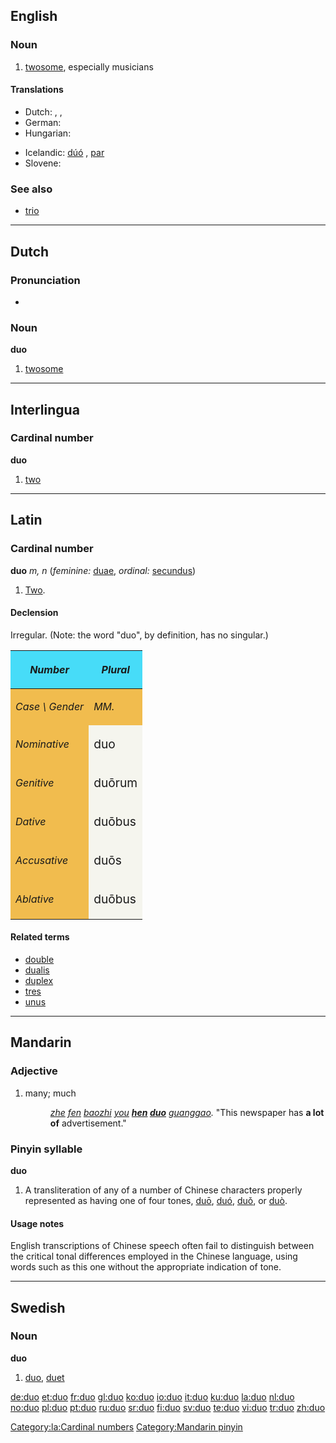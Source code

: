 {{see|Duo|dúó|duō|duó|duǒ|duò}}
{{wikipedia}}
==English==

===Noun===
{{en-noun}}

# [[twosome]], especially musicians

====Translations====
{{trans-top|twosome, especially musicians}}
* Dutch: {{t+|nl|duo|n}}, {{t+|nl|paar|n}}, {{t-|nl|koppel|n}}
* German: {{t-|de|Duo|n}}
* Hungarian: {{t-|hu|duó}}
{{trans-mid}}
* Icelandic: [[dúó]] {{n}}, [[par]] {{n}}
* Slovene: {{t-|sl|duet|m}}
{{trans-bottom}}

===See also===
* [[trio]]

----

==Dutch==

===Pronunciation===
* {{audio|Nl-duo.ogg|audio}}

===Noun===
'''duo''' {{n}}

# [[twosome]]

----

==Interlingua==

===Cardinal number===
'''duo'''

# [[two]]

----

==Latin==

===Cardinal number===
'''duo''' ''m, n'' (''feminine:'' [[duae]], ''ordinal:'' [[secundus]])

# [[two|Two]].

====Declension====
Irregular.  (Note: the word "duo", by definition, has no singular.)
{| cellpadding="5" border="1"
!style="background:#47DCF8;"| ''Number''
!style="background:#47DCF8;" colspan=3| ''Plural''
|-
!style="background:#F1BC4E;"|''Case \ Gender''
!style="background:#F1BC4E;"| ''MM.''
!style="background:#F1BC4E;"| ''FF.''
!style="background:#F1BC4E;"| ''NN.''
|-
!style="background:#F1BC4E;"| ''Nominative''
|style="background:#F5F5EE;"| <big>duo
|style="background:#F5F5EE;"| <big>duae
|style="background:#F5F5EE;"| <big>duo
|-
!style="background:#F1BC4E;"| ''Genitive''
|style="background:#F5F5EE;"| <big>duōrum
|style="background:#F5F5EE;"| <big>duārum

|style="background:#F5F5EE;"| <big>duōrum
|-
!style="background:#F1BC4E;"| ''Dative''
|style="background:#F5F5EE;"| <big>duōbus
|style="background:#F5F5EE;"| <big>duābus
|style="background:#F5F5EE;"| <big>duōbus
|-
!style="background:#F1BC4E;"| ''Accusative''
|style="background:#F5F5EE;"| <big>duōs
|style="background:#F5F5EE;"| <big>duās
|style="background:#F5F5EE;"| <big>duo
|-
!style="background:#F1BC4E;"| ''Ablative''
|style="background:#F5F5EE;"| <big>duōbus
|style="background:#F5F5EE;"| <big>duābus
|style="background:#F5F5EE;"| <big>duōbus
|}

====Related terms====
* [[double]]
* [[dualis]]
* [[duplex]]
* [[tres]]
* [[unus]]

[[Category:la:Cardinal numbers]]

----

==Mandarin==

===Adjective===
{{cmn-adj|p|pin=duō|pint=duo1|sim=多}}

# many; much
#: ''[[zhe]] [[fen]] [[baozhi]] [[you]] '''[[hen]] [[duo]]''' [[guanggao]].''  "This newspaper has '''a lot of''' advertisement."

===Pinyin syllable===
'''duo'''

# A transliteration of any of a number of Chinese characters properly represented as having one of four tones, [[duō]], [[duó]], [[duǒ]], or [[duò]].

====Usage notes====
English transcriptions of Chinese speech often fail to distinguish between the critical tonal differences employed in the Chinese language, using words such as this one without the appropriate indication of tone.

{{zh-attention}}

[[Category:Mandarin pinyin]]

----

==Swedish==

===Noun===
{{sv-noun-irreg-c|2=duon|3=duor}}
'''duo''' {{c}}

# [[#English|duo]], [[duet]]

[[de:duo]]
[[et:duo]]
[[fr:duo]]
[[gl:duo]]
[[ko:duo]]
[[io:duo]]
[[it:duo]]
[[ku:duo]]
[[la:duo]]
[[nl:duo]]
[[no:duo]]
[[pl:duo]]
[[pt:duo]]
[[ru:duo]]
[[sr:duo]]
[[fi:duo]]
[[sv:duo]]
[[te:duo]]
[[vi:duo]]
[[tr:duo]]
[[zh:duo]]